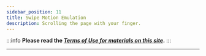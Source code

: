 ```yaml
---
sidebar_position: 11
title: Swipe Motion Emulation 
description: Scrolling the page with your finger.
---
```

:::info **Please read the [*Terms of Use for materials on this site*](../../Disclaimer).**
:::
_______________________________________________


<Redirect to="/docs/Android/ProLite/Swipe" />